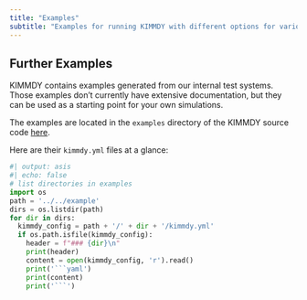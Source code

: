 ```yaml
---
title: "Examples"
subtitle: "Examples for running KIMMDY with different options for various systems"
---
```


## Further Examples

KIMMDY contains examples generated from our internal test systems.
Those examples don't currently have extensive documentation,
but they can be used as a starting point for your own simulations.

The examples are located in the `examples` directory of the KIMMDY source code
[here](https://github.com/graeter-group/kimmdy/tree/main/example).

Here are their `kimmdy.yml` files at a glance:


```python
#| output: asis
#| echo: false
# list directories in examples
import os
path = '../../example'
dirs = os.listdir(path)
for dir in dirs:
  kimmdy_config = path + '/' + dir + '/kimmdy.yml'
  if os.path.isfile(kimmdy_config):
    header = f"### {dir}\n"
    print(header)
    content = open(kimmdy_config, 'r').read()
    print('```yaml')
    print(content)
    print('```')
```




